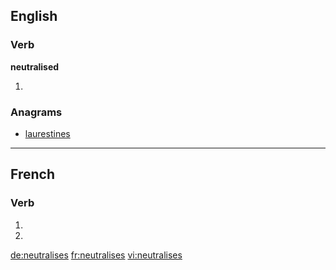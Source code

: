 {{also|neutralisés}}
==English==

===Verb===
'''neutralised'''

# {{third-person singular of|[[neutralise]]}}

===Anagrams===
* [[laurestines#English|laurestines]]

----

==French==

===Verb===
{{fr-verb-form}}

# {{conjugation of|neutraliser||2|s|pres|ind|lang=fr}}
# {{conjugation of|neutraliser||2|s|pres|sub|lang=fr}}

[[de:neutralises]]
[[fr:neutralises]]
[[vi:neutralises]]